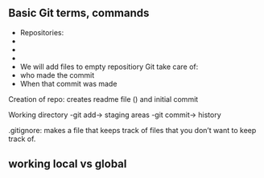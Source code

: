 

## Basic Git terms, commands 

* Repositories: 
- 
-
-

* 
We will add files to empty repositiory
Git take care of: 
- who made the commit
- When that commit was made 


Creation of repo: creates readme file () and initial commit 

Working directory -git add-> staging areas -git commit-> history 

.gitignore: makes a file that keeps track of files that you don't want to keep track of. 


## working local vs global 

```r

```

